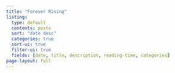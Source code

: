 ```yaml
---
title: "Forever Rising"
listing:
  type: default
  contents: posts
  sort: "date desc"
  categories: true
  sort-ui: true
  filter-ui: true
  fields: [date, title, description, reading-time, categories]
page-layout: full
---
```

